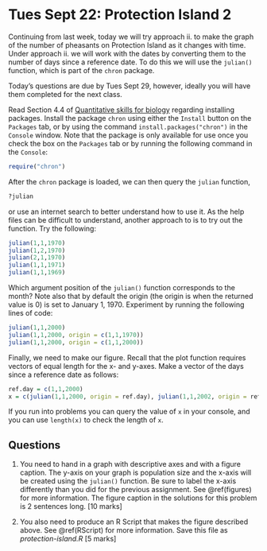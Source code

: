 # Tues Sept 22: Protection Island 2 {#PE2}

Continuing from last week, today we will try approach ii. to make the graph of the number of pheasants on Protection Island as it changes with time. Under approach ii. we will work with the dates by converting them to the number of days since a reference date. To do this we will use the `julian()` function, which is part of the `chron` package.

Today's questions are due by Tues Sept 29, however, ideally you will have them completed for the next class.

Read Section 4.4 of [Quantitative skills for biology](https://ahurford.github.io/quant-guide-all-courses/) regarding installing packages. Install the package `chron` using either the `Install` button on the `Packages` tab, or by using the command `install.packages("chron")` in the `Console` window. Note that the package is only available for use once you check the box on the `Packages` tab or by running the following command in the `Console`:

```r
require("chron")
```

After the `chron` package is loaded, we can then query the `julian` function,

```r
?julian
```

or use an internet search to better understand how to use it. As the help files can be difficult to understand, another approach to is to try out the function. Try the following:

```r
julian(1,1,1970)
julian(1,2,1970)
julian(2,1,1970)
julian(1,1,1971)
julian(1,1,1969)
```

Which argument position of the `julian()` function corresponds to the month? Note also that by default the origin (the origin is when the returned value is 0) is set to January 1, 1970. Experiment by running the following lines of code:

```r
julian(1,1,2000)
julian(1,1,2000, origin = c(1,1,1970))
julian(1,1,2000, origin = c(1,1,2000))
```

Finally, we need to make our figure. Recall that the plot function requires vectors of equal length for the x- and y-axes. Make a vector of the days since a reference date as follows:

```r
ref.day = c(1,1,2000)
x = c(julian(1,1,2000, origin = ref.day), julian(1,1,2002, origin = ref.day))
```

If you run into problems you can query the value of `x` in your console, and you can use `length(x)` to check the length of `x`.

## Questions

1. You need to hand in a graph with descriptive axes and with a figure caption. The y-axis on your graph is population size and the x-axis will be created using the `julian()` function. Be sure to label the x-axis differently than you did for the previous assignment. See \@ref(figures) for more information. The figure caption in the solutions for this problem is 2 sentences long. [10 marks]


2. You also need to produce an R Script that makes the figure described above. See \@ref(RScript) for more information. Save this file as _protection-island.R_ [5 marks]


